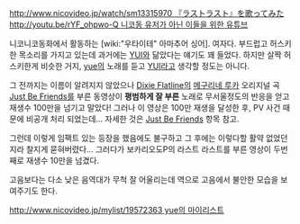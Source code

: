 [[http://www.nicovideo.jp/watch/sm13315970 『ラストラスト』を歌ってみた]]
[[http://youtu.be/rYF_ohpwo-Q 니코동 유저가 아닌 이들을 위한 유튜브]]

니코니코동화에서 활동하는 [wiki:"우타이테" 아마추어 싱어]. 여자다.
부드럽고 허스키한 목소리를 가지고 있는데 과거에는 [[YUI]]와 닮았다는 얘기도 꽤 들었다. 하지만 살짝 허스키한게 비슷한 거지, [[yue]]의 노래를 듣고 [[YUI]]라고 생각할 정도는 아니다.

그 전까지는 이름이 알려지지 않았으나 [[Dixie Flatline]]의 [[메구리네 루카]] 오리지널 곡 [[Just Be Friends]]를 부른 동영상이 '''평범하게 잘 부른''' 노래로 무서울정도의 반응을 얻고 재생수 100만을 넘기고 말았다!
그러나 이 영상은 100만 재생을 달성한 후, PV 사건 때문에 비공개 처리 되었는데... 자세한 것은 [[Just Be Friends]] 항목 참고.

그런데 이렇게 임팩트 있는 등장을 했음에도 불구하고 그 후에는 이렇다할 활약 없었던지라 찰지게 묻혀버렸다... 그러다가 보카리오도P의 라스트 라스트를 부른 영상이 두번째로 재생수 10만을 넘겼다.

고음보다는 다소 낮은 음역대가 무척 잘 어울리는데 역으로 고음에서 불안한 모습을 보여주기도 한다.

[[http://www.nicovideo.jp/mylist/19572363 yue의 마이리스트]]
